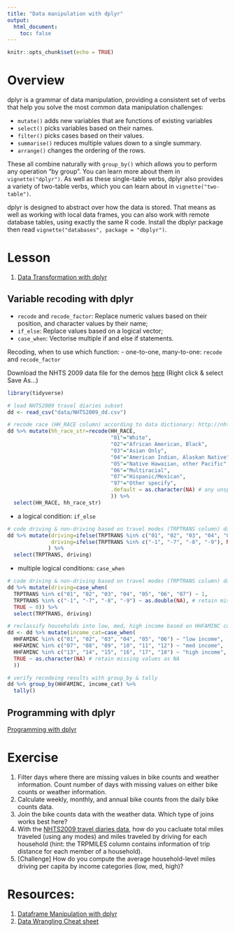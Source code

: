 ```yaml
---
title: "Data manipulation with dplyr"
output: 
  html_document:
    toc: false
---
```


```r
knitr::opts_chunk$set(echo = TRUE)
```

# Overview

dplyr is a grammar of data manipulation, providing a consistent set of verbs that help you solve the most common data manipulation challenges:

- `mutate()` adds new variables that are functions of existing variables
- `select()` picks variables based on their names.
- `filter()` picks cases based on their values.
- `summarise()` reduces multiple values down to a single summary.
- `arrange()` changes the ordering of the rows.

These all combine naturally with `group_by()` which allows you to perform any operation "by group". You can learn more about them in `vignette("dplyr")`. As well as these single-table verbs, dplyr also provides a variety of two-table verbs, which you can learn about in `vignette("two-table")`.

dplyr is designed to abstract over how the data is stored. That means as well as working with local data frames, you can also work with remote database tables, using exactly the same R code. Install the dbplyr package then read `vignette("databases", package = "dbplyr")`.

# Lesson
1. [Data Transformation with dplyr](http://cities.github.io/datascience/transform-with-dplyr.html)

## Variable recoding with dplyr
- `recode` and `recode_factor`: Replace numeric values based on their position, and character values by their name;
- `if_else`: Replace values based on a logical vector;
- `case_when`: Vectorise multiple if and else if statements.

Recoding, when to use which function:
- one-to-one, many-to-one: `recode` and `recode_factor`

Download the NHTS 2009 data file for the demos [here](https://raw.githubusercontent.com/cities/datascience2017/master/data/NHTS2009_dd.csv) (Right click & select Save As...)

```r
library(tidyverse)

# load NHTS2009 travel diaries subset
dd <- read_csv("data/NHTS2009_dd.csv")

# recode race (HH_RACE column) according to data dictionary: http://nhts.ornl.gov/tables09/CodebookPage.aspx?id=951
dd %>% mutate(hh_race_str=recode(HH_RACE, 
                                 "01"="White",
                                 "02"="African American, Black",
                                 "03"="Asian Only",
                                 "04"="American Indian, Alaskan Native",
                                 "05"="Native Hawaiian, other Pacific",
                                 "06"="Multiracial",
                                 "07"="Hispanic/Mexican",
                                 "97"="Other specify",
                                 .default = as.character(NA) # any unspecified values would be assgined NA
                                 )) %>% 
  select(HH_RACE, hh_race_str)
```

- a logical condition: `if_else`
```r
# code driving & non-driving based on travel modes (TRPTRANS column) data dictionary: http://nhts.ornl.gov/tables09/CodebookPage.aspx?id=1084
dd %>% mutate(driving=ifelse(TRPTRANS %in% c("01", "02", "03", "04", "05", "06", "07"), 1, 0),
              driving=ifelse(TRPTRANS %in% c("-1", "-7", "-8", "-9"), NA, driving) # retain missing values as NA
             ) %>% 
  select(TRPTRANS, driving)
```

- multiple logical conditions: `case_when`
```r
# code driving & non-driving based on travel modes (TRPTRANS column) data dictionary: http://nhts.ornl.gov/tables09/CodebookPage.aspx?id=1084 use case_when
dd %>% mutate(driving=case_when(
  TRPTRANS %in% c("01", "02", "03", "04", "05", "06", "07") ~ 1, 
  TRPTRANS %in% c("-1", "-7", "-8", "-9") ~ as.double(NA), # retain missing values as NA
  TRUE ~ 0)) %>% 
  select(TRPTRANS, driving)

# reclassify households into low, med, high income based on HHFAMINC column data dictionary: http://nhts.ornl.gov/tables09/CodebookPage.aspx?id=949 with brackets [0, 30000, 6000]
dd <- dd %>% mutate(income_cat=case_when(
  HHFAMINC %in% c("01", "02", "03", "04", "05", "06") ~ "low income",
  HHFAMINC %in% c("07", "08", "09", "10", "11", "12") ~ "med income",
  HHFAMINC %in% c("13", "14", "15", "16", "17", "18") ~ "high income",
  TRUE ~ as.character(NA) # retain missing values as NA
  ))

# verify recodeing results with group_by & tally
dd %>% group_by(HHFAMINC, income_cat) %>% 
  tally()
```

## Programming with dplyr

[Programming with dplyr](http://dplyr.tidyverse.org/articles/programming.html)

# Exercise
1. Filter days where there are missing values in bike counts and weather information. Count number of days with missing values on either bike counts or weather information.
1. Calculate weekly, monthly, and annual bike counts from the daily bike counts data.
1. Join the bike counts data with the weather data. Which type of joins works best here?
1. With the [NHTS2009 travel diaries data](https://raw.githubusercontent.com/cities/datascience2017/master/data/NHTS2009_dd.csv), how do you cacluate total miles traveled (using any modes) and miles traveled by driving for each household (hint: the TRPMILES column contains information of trip distance for each member of a household).
1. [Challenge] How do you compute the average household-level miles driving per capita by income categories (low, med, high)?

# Resources:
1. [Dataframe Manipulation with dplyr](http://swcarpentry.github.io/r-novice-gapminder/13-dplyr/)
1. [Data Wrangling Cheat sheet](https://www.rstudio.com/wp-content/uploads/2015/02/data-wrangling-cheatsheet.pdf)
